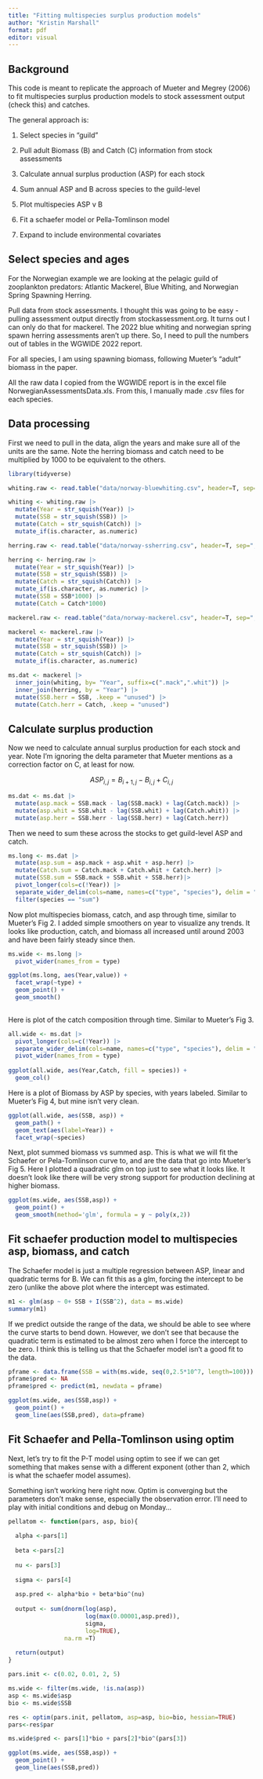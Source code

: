 ```yaml
---
title: "Fitting multispecies surplus production models"
author: "Kristin Marshall"
format: pdf
editor: visual
---
```


## Background

This code is meant to replicate the approach of Mueter and Megrey (2006) to fit multispecies surplus production models to stock assessment output (check this) and catches.

The general approach is:

1.  Select species in "guild"

2.  Pull adult Biomass (B) and Catch (C) information from stock assessments

3.  Calculate annual surplus production (ASP) for each stock

4.  Sum annual ASP and B across species to the guild-level

5.  Plot multispecies ASP v B

6.  Fit a schaefer model or Pella-Tomlinson model

7.  Expand to include environmental covariates

## Select species and ages

For the Norwegian example we are looking at the pelagic guild of zooplankton predators: Atlantic Mackerel, Blue Whiting, and Norwegian Spring Spawning Herring.

Pull data from stock assessments. I thought this was going to be easy - pulling assessment output directly from stockassessment.org. It turns out I can only do that for mackerel. The 2022 blue whiting and norwegian spring spawn herring assessments aren't up there. So, I need to pull the numbers out of tables in the WGWIDE 2022 report.

For all species, I am using spawning biomass, following Mueter's "adult" biomass in the paper.

All the raw data I copied from the WGWIDE report is in the excel file NorwegianAssessmentsData.xls. From this, I manually made .csv files for each species.

## Data processing

First we need to pull in the data, align the years and make sure all of the units are the same. Note the herring biomass and catch need to be multiplied by 1000 to be equivalent to the others.

```r

library(tidyverse)
```

```r

whiting.raw <- read.table("data/norway-bluewhiting.csv", header=T, sep=",")

whiting <- whiting.raw |>
  mutate(Year = str_squish(Year)) |>
  mutate(SSB = str_squish(SSB)) |>
  mutate(Catch = str_squish(Catch)) |>
  mutate_if(is.character, as.numeric)

herring.raw <- read.table("data/norway-ssherring.csv", header=T, sep=",")

herring <- herring.raw |>
  mutate(Year = str_squish(Year)) |>
  mutate(SSB = str_squish(SSB)) |>
  mutate(Catch = str_squish(Catch)) |>
  mutate_if(is.character, as.numeric) |>
  mutate(SSB = SSB*1000) |>
  mutate(Catch = Catch*1000)

mackerel.raw <- read.table("data/norway-mackerel.csv", header=T, sep=",")

mackerel <- mackerel.raw |>
  mutate(Year = str_squish(Year)) |>
  mutate(SSB = str_squish(SSB)) |>
  mutate(Catch = str_squish(Catch)) |>
  mutate_if(is.character, as.numeric)

ms.dat <- mackerel |>
  inner_join(whiting, by= "Year", suffix=c(".mack",".whit")) |>
  inner_join(herring, by = "Year") |>
  mutate(SSB.herr = SSB, .keep = "unused") |>
  mutate(Catch.herr = Catch, .keep = "unused")
```

## Calculate surplus production

Now we need to calculate annual surplus production for each stock and year. Note I'm ignoring the delta parameter that Mueter mentions as a correction factor on C, at least for now.

$$
ASP_{i,j}=B_{i+1,j}-B_{i,j}+C_{i,j}
$$

```r
ms.dat <- ms.dat |>
  mutate(asp.mack = SSB.mack - lag(SSB.mack) + lag(Catch.mack)) |>
  mutate(asp.whit = SSB.whit - lag(SSB.whit) + lag(Catch.whit)) |>
  mutate(asp.herr = SSB.herr - lag(SSB.herr) + lag(Catch.herr)) 

```

Then we need to sum these across the stocks to get guild-level ASP and catch.

```r

ms.long <- ms.dat |>
  mutate(asp.sum = asp.mack + asp.whit + asp.herr) |>
  mutate(Catch.sum = Catch.mack + Catch.whit + Catch.herr) |>
  mutate(SSB.sum = SSB.mack + SSB.whit + SSB.herr)|>
  pivot_longer(cols=c(!Year)) |>
  separate_wider_delim(cols=name, names=c("type", "species"), delim = ".")  |>
  filter(species == "sum")
```

Now plot multispecies biomass, catch, and asp through time, similar to Mueter's Fig 2. I added simple smoothers on year to visualize any trends. It looks like production, catch, and biomass all increased until around 2003 and have been fairly steady since then.

```r

ms.wide <- ms.long |>
  pivot_wider(names_from = type)

ggplot(ms.long, aes(Year,value)) +
  facet_wrap(~type) +
  geom_point() +
  geom_smooth()
  
```

Here is plot of the catch composition through time. Similar to Mueter's Fig 3.

```r

all.wide <- ms.dat |>
  pivot_longer(cols=c(!Year)) |>
  separate_wider_delim(cols=name, names=c("type", "species"), delim = ".") |>
  pivot_wider(names_from = type)
  
ggplot(all.wide, aes(Year,Catch, fill = species)) +
  geom_col()
```

Here is a plot of Biomass by ASP by species, with years labeled. Similar to Mueter's Fig 4, but mine isn't very clean.

```r
ggplot(all.wide, aes(SSB, asp)) +
  geom_path() +
  geom_text(aes(label=Year)) +
  facet_wrap(~species)
```

Next, plot summed biomass vs summed asp. This is what we will fit the Schaefer or Pela-Tomlinson curve to, and are the data that go into Mueter's Fig 5. Here I plotted a quadratic glm on top just to see what it looks like. It doesn't look like there will be very strong support for production declining at higher biomass.

```r
ggplot(ms.wide, aes(SSB,asp)) +
  geom_point() +
  geom_smooth(method='glm', formula = y ~ poly(x,2))

```

## Fit schaefer production model to multispecies asp, biomass, and catch

The Schaefer model is just a multiple regression between ASP, linear and quadratic terms for B. We can fit this as a glm, forcing the intercept to be zero (unlike the above plot where the intercept was estimated.

```r
m1 <- glm(asp ~ 0+ SSB + I(SSB^2), data = ms.wide)
summary(m1)
```

If we predict outside the range of the data, we should be able to see where the curve starts to bend down. However, we don't see that because the quadratic term is estimated to be almost zero when I force the intercept to be zero. I think this is telling us that the Schaefer model isn't a good fit to the data.

```r
pframe <- data.frame(SSB = with(ms.wide, seq(0,2.5*10^7, length=100)))
pframe$pred <- NA
pframe$pred <- predict(m1, newdata = pframe)

ggplot(ms.wide, aes(SSB,asp)) +
  geom_point() +
  geom_line(aes(SSB,pred), data=pframe)

```

## Fit Schaefer and Pella-Tomlinson using optim

Next, let's try to fit the P-T model using optim to see if we can get something that makes sense with a different exponent (other than 2, which is what the schaefer model assumes).

Something isn't working here right now. Optim is converging but the parameters don't make sense, especially the observation error. I'll need to play with initial conditions and debug on Monday...

```r

pellatom <- function(pars, asp, bio){
  
  alpha <-pars[1]
  
  beta <-pars[2]
  
  nu <- pars[3]
  
  sigma <- pars[4]
  
  asp.pred <- alpha*bio + beta*bio^(nu)
  
  output <- sum(dnorm(log(asp), 
                      log(max(0.00001,asp.pred)), 
                      sigma, 
                      log=TRUE), 
                na.rm =T)
  
  return(output)
}

pars.init <- c(0.02, 0.01, 2, 5)

ms.wide <- filter(ms.wide, !is.na(asp))
asp <- ms.wide$asp
bio <- ms.wide$SSB

res <- optim(pars.init, pellatom, asp=asp, bio=bio, hessian=TRUE)
pars<-res$par

ms.wide$pred <- pars[1]*bio + pars[2]*bio^(pars[3])

ggplot(ms.wide, aes(SSB,asp)) +
  geom_point() +
  geom_line(aes(SSB,pred))
```
